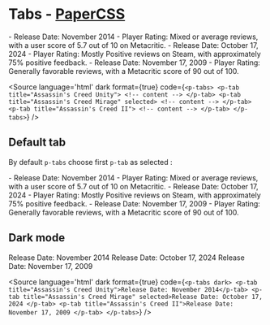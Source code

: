 
<Meta title="Components/Tabs/Overview" />

# Tabs - [PaperCSS](https://www.getpapercss.com/docs/components/tabs/)

<p-tabs>
    <p-tab title="Assassin's Creed Unity">
        - Release Date: November 2014
        - Player Rating: Mixed or average reviews, with a user score of 5.7 out of 10 on Metacritic.
    </p-tab>
    <p-tab title="Assassin's Creed Mirage" selected>
        - Release Date: October 17, 2024 
        - Player Rating: Mostly Positive reviews on Steam, with approximately 75% positive feedback. 
    </p-tab>
    <p-tab title="Assassin's Creed II">
        - Release Date: November 17, 2009 
        - Player Rating: Generally favorable reviews, with a Metacritic score of 90 out of 100. 
    </p-tab>
</p-tabs>

<Source language='html' dark format={true} code={`
    <p-tabs>
        <p-tab title="Assassin's Creed Unity">
            <!-- content -->
        </p-tab>
        <p-tab title="Assassin's Creed Mirage" selected>
            <!-- content -->
        </p-tab>
        <p-tab title="Assassin's Creed II">
            <!-- content -->
        </p-tab>
    </p-tabs>
`} />

## Default tab

By default `p-tabs` choose first `p-tab` as selected : 

<p-tabs>
    <p-tab title="Assassin's Creed Unity">
        - Release Date: November 2014
        - Player Rating: Mixed or average reviews, with a user score of 5.7 out of 10 on Metacritic.
    </p-tab>
    <p-tab title="Assassin's Creed Mirage">
        - Release Date: October 17, 2024 
        - Player Rating: Mostly Positive reviews on Steam, with approximately 75% positive feedback. 
    </p-tab>
    <p-tab title="Assassin's Creed II">
        - Release Date: November 17, 2009 
        - Player Rating: Generally favorable reviews, with a Metacritic score of 90 out of 100. 
    </p-tab>
</p-tabs>

## Dark mode

<p-tabs dark>
    <p-tab title="Assassin's Creed Unity">Release Date: November 2014</p-tab>
    <p-tab title="Assassin's Creed Mirage" selected>Release Date: October 17, 2024 </p-tab>
    <p-tab title="Assassin's Creed II">Release Date: November 17, 2009 </p-tab>
</p-tabs>

<Source language='html' dark format={true} code={`
<p-tabs dark>
    <p-tab title="Assassin's Creed Unity">Release Date: November 2014</p-tab>
    <p-tab title="Assassin's Creed Mirage" selected>Release Date: October 17, 2024 </p-tab>
    <p-tab title="Assassin's Creed II">Release Date: November 17, 2009 </p-tab>
</p-tabs>
`} />